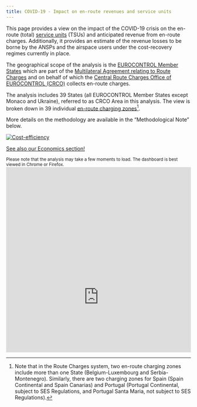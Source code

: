 ```yaml
---
title: COVID-19 - Impact on en-route revenues and service units
---
```

<style type="text/css">
.img-responsive {
    margin: 0 auto;
    max-width: 100%
}

.resp-container {
    position: relative;
    overflow: hidden;
    padding-top: 100%;
}

.resp-iframe {
    position: absolute;
    top: 0;
    left: 0;
    width: 100%;
    height: 140%;
    border: 0;
}
</style>

<div class="container">
<div class="row align-items-start">
<div class="col-sm-9">   
This page provides a view on the impact of the COVID-19 crisis on the en-route (total) [service units](/acronym/su/) (TSUs) and anticipated revenue from en-route charges. Additionally, it provides an estimate of the revenue losses to be borne by the ANSPs and the airspace users under the cost-recovery regimes currently in place.

The geographical scope of the analysis is the [EUROCONTROL Member States](/definition/eurocontrol-area/) which are part of the <a href="https://www.eurocontrol.int/publication/multilateral-agreement-relating-route-charges" target="_blank">Multilateral Agreement relating to Route Charges</a> and on behalf of which the <a href="https://www.eurocontrol.int/crco" target="_blank">Central Route Charges Office of EUROCONTROL (CRCO)</a> collects en-route charges.

The analysis includes 39 States (all EUROCONTROL Member States except Monaco and Ukraine), referred to as CRCO Area in this analysis. The view is broken down in 39 individual [en-route charging zones][ert_cz][^1].

More details on the methodology are available in the “Methodological Note” below. 

</div>
<div class="col-sm-3">
<div class="card border-0"><a href="/economics">
  <img class="card-img-top" src="/images/landing/ectl_cef_th.jpg" alt="Cost-efficiency">
  <div class="card-body"><p class="card-text">See also our Economics section!</p></div></a>
</div></div></div></div>
<small>Please note that the analysis may take a few moments to load. The dashboard is best viewed in Chrome or Firefox.<br>
<!-- <p style="color:#c00000">
Last data update: 14 Aug 2020
</p> -->
</small>
<div class="resp-container">
<iframe class="resp-iframe" src="https://datastudio.google.com/embed/reporting/ecf867a5-256e-4046-a9cd-8b01094502a4/page/26YNB" frameborder="0" style="border:0" allowfullscreen></iframe>
</div>

[ert_cz]: https://ext.eurocontrol.int/lexicon/index.php/En-route_charging_zone "en-route charging zones"

[^1]: Note that in the Route Charges system, two en-route charging zones include more than one State (Belgium-Luxembourg and Serbia-Montenegro). Similarly, there are two charging zones for Spain (Spain Continental and Spain Canarias) and Portugal (Portugal Continental, subject to SES Regulations, and Portugal Santa Maria, not subject to SES Regulations).

